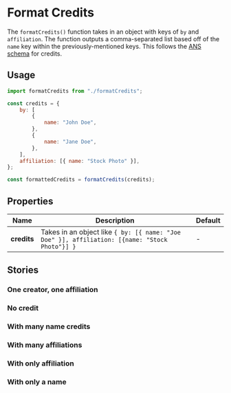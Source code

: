 

<Meta of={IndexStories} />

# Format Credits

The `formatCredits()` function takes in an object with keys of `by` and `affiliation`. The function outputs a comma-separated list based off of the `name` key within the previously-mentioned keys. This follows the [ANS schema](https://github.com/washingtonpost/ans-schema) for credits.

## Usage

```jsx
import formatCredits from "./formatCredits";

const credits = {
	by: [
		{
			name: "John Doe",
		},
		{
			name: "Jane Doe",
		},
	],
	affiliation: [{ name: "Stock Photo" }],
};

const formattedCredits = formatCredits(credits);
```

## Properties

| Name        | Description                                                                                   | Default |
| ----------- | --------------------------------------------------------------------------------------------- | ------- |
| **credits** | Takes in an object like `{ by: [{ name: "Joe Doe" }], affiliation: [{name: "Stock Photo"}] }` | -       |

## Stories

### One creator, one affiliation

<Story of={IndexStories.OneCreatorOneAffiliation} />

### No credit

<Story of={IndexStories.NoCredit} />

### With many name credits

<Story of={IndexStories.WithManyNameCredits} />

### With many affiliations

<Story of={IndexStories.WithManyAffiliations} />

### With only affiliation

<Story of={IndexStories.WithOnlyAffiliation} />

### With only a name

<Story of={IndexStories.WithOnlyAName} />
